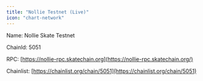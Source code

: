 ```yaml
---
title: "Nollie Testnet (Live)"
icon: "chart-network"
---
```


Name: Nollie Skate Testnet

ChainId: 5051

RPC: [https://nollie-rpc.skatechain.org](https://nollie-rpc.skatechain.org/)

Chainlist: [https://chainlist.org/chain/5051](https://chainlist.org/chain/5051)
